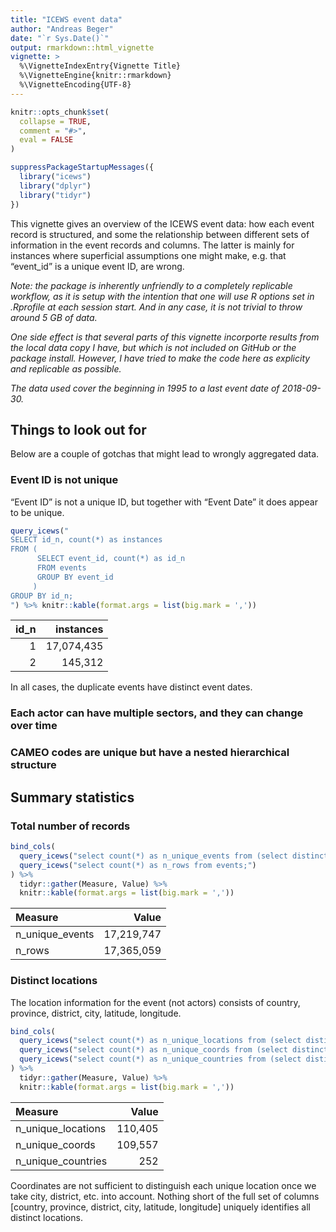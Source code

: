 ```yaml
---
title: "ICEWS event data"
author: "Andreas Beger"
date: "`r Sys.Date()`"
output: rmarkdown::html_vignette
vignette: >
  %\VignetteIndexEntry{Vignette Title}
  %\VignetteEngine{knitr::rmarkdown}
  %\VignetteEncoding{UTF-8}
---
```


```r
knitr::opts_chunk$set(
  collapse = TRUE,
  comment = "#>",
  eval = FALSE
)
```

```r
suppressPackageStartupMessages({
  library("icews")
  library("dplyr")
  library("tidyr")
})
```


This vignette gives an overview of the ICEWS event data: how each event record is structured, and some the relationship between different sets of information in the event records and columns. The latter is mainly for instances where superficial assumptions one might make, e.g. that "event_id" is a unique event ID, are wrong. 

*Note: the package is inherently unfriendly to a completely replicable workflow, as it is setup with the intention that one will use R options set in .Rprofile at each session start. And in any case, it is not trivial to throw around 5 GB of data.*

*One side effect is that several parts of this vignette incorporte results from the local data copy I have, but which is not included on GitHub or the package install. However, I have tried to make the code here as explicity and replicable as possible.*

*The data used cover the beginning in 1995 to a last event date of 2018-09-30.*

<!-- as.Date(as.character(query_icews("select max(event_date) from events;", "~/Dropbox/Work/VForecast/Data/icews_data/db/icews.sqlite3")[[1]]), format = "%Y%m%d") --> 


## Things to look out for

Below are a couple of gotchas that might lead to wrongly aggregated data. 

### Event ID is not unique

"Event ID" is not a unique ID, but together with "Event Date" it does appear to be unique. 

```r
query_icews("
SELECT id_n, count(*) as instances
FROM ( 
      SELECT event_id, count(*) as id_n 
      FROM events
      GROUP BY event_id
     )
GROUP BY id_n;
") %>% knitr::kable(format.args = list(big.mark = ','))
```

| id_n| instances|
|----:|---------:|
|    1|  17,074,435|
|    2|    145,312|

In all cases, the duplicate events have distinct event dates. 

### Each actor can have multiple sectors, and they can change over time

### CAMEO codes are unique but have a nested hierarchical structure


## Summary statistics

### Total number of records

```r
bind_cols(
  query_icews("select count(*) as n_unique_events from (select distinct(event_id) from events);"),
  query_icews("select count(*) as n_rows from events;")
) %>%
  tidyr::gather(Measure, Value) %>%
  knitr::kable(format.args = list(big.mark = ','))
```

|Measure         |    Value|
|:---------------|--------:|
|n_unique_events | 17,219,747|
|n_rows          | 17,365,059|

### Distinct locations

The location information for the event (not actors) consists of country, province, district, city, latitude, longitude. 

```r
bind_cols(
  query_icews("select count(*) as n_unique_locations from (select distinct latitude, longitude, country, province, district, city from events);"),
  query_icews("select count(*) as n_unique_coords from (select distinct latitude, longitude from events);"),
  query_icews("select count(*) as n_unique_countries from (select distinct country from events);")
) %>%
  tidyr::gather(Measure, Value) %>%
  knitr::kable(format.args = list(big.mark = ','))
```

|Measure            |   Value|
|:------------------|-------:|
|n_unique_locations | 110,405|
|n_unique_coords    | 109,557|
|n_unique_countries |     252|

Coordinates are not sufficient to distinguish each unique location once we take city, district, etc. into account. Nothing short of the full set of columns [country, province, district, city, latitude, longitude] uniquely identifies all distinct locations. 
